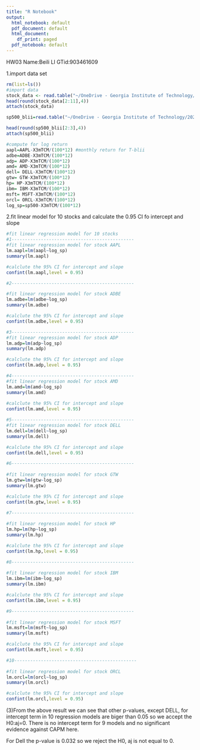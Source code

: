 ```yaml
---
title: "R Notebook"
output:
  html_notebook: default
  pdf_document: default
  html_document:
    df_print: paged
  pdf_notebook: default
---
```


HW03 
Name:Beili LI
GTid:903461609

1.import data set 
```r
rm(list=ls())
#import data 
stock_data <- read.table("~/OneDrive - Georgia Institute of Technology/2020spring/ISYE6783-financial data analysis/Homework/HW3/m_logret_10stocks.txt",header=T)
head(round(stock_data[2:11],4))
attach(stock_data)
```
```r

sp500_blii=read.table("~/OneDrive - Georgia Institute of Technology/2020spring/ISYE6783-financial data analysis/Homework/HW3/m_sp500ret_3mtcm.txt",sep="",skip = 1,header = T)

head(round(sp500_blii[2:3],4))
attach(sp500_blii)
```
```r
#compute for log return 
aapl=AAPL-X3mTCM/(100*12) #monthly return for T-blii
adbe=ADBE-X3mTCM/(100*12)
adp= ADP-X3mTCM/(100*12)
amd= AMD-X3mTCM/(100*12)
dell= DELL-X3mTCM/(100*12)
gtw= GTW-X3mTCM/(100*12)
hp= HP-X3mTCM/(100*12)
ibm= IBM-X3mTCM/(100*12)
msft= MSFT-X3mTCM/(100*12)
orcl= ORCL-X3mTCM/(100*12)
log_sp=sp500-X3mTCM/(100*12)

```
2.fit linear model for 10 stocks and calculate the 0.95 CI fo intercept and slope
```r
#fit linear regression model for 10 stocks
#1----------------------------------------------
#fit linear regression model for stock AAPL
lm.aapl=lm(aapl~log_sp)
summary(lm.aapl)

#calclute the 95% CI for intercept and slope
confint(lm.aapl,level = 0.95)
```

```r
#2----------------------------------------------

#fit linear regression model for stock ADBE
lm.adbe=lm(adbe~log_sp)
summary(lm.adbe)

#calclute the 95% CI for intercept and slope
confint(lm.adbe,level = 0.95)
```

```r
#3----------------------------------------------
#fit linear regression model for stock ADP
lm.adp=lm(adp~log_sp)
summary(lm.adp)

#calclute the 95% CI for intercept and slope
confint(lm.adp,level = 0.95)
```
```r
#4----------------------------------------------
#fit linear regression model for stock AMD
lm.amd=lm(amd~log_sp)
summary(lm.amd)  
  
#calclute the 95% CI for intercept and slope
confint(lm.amd,level = 0.95)
```
```r
#5----------------------------------------------
#fit linear regression model for stock DELL
lm.dell=lm(dell~log_sp)
summary(lm.dell) 

#calclute the 95% CI for intercept and slope
confint(lm.dell,level = 0.95)
```
```r
#6----------------------------------------------
  
#fit linear regression model for stock GTW
lm.gtw=lm(gtw~log_sp)
summary(lm.gtw) 

#calclute the 95% CI for intercept and slope
confint(lm.gtw,level = 0.95)
```
```r
#7----------------------------------------------
  
#fit linear regression model for stock HP
lm.hp=lm(hp~log_sp)
summary(lm.hp) 

#calclute the 95% CI for intercept and slope
confint(lm.hp,level = 0.95)
```
```r
#8----------------------------------------------
  
#fit linear regression model for stock IBM
lm.ibm=lm(ibm~log_sp)
summary(lm.ibm) 

#calclute the 95% CI for intercept and slope
confint(lm.ibm,level = 0.95)
```
```r
#9----------------------------------------------
  
#fit linear regression model for stock MSFT
lm.msft=lm(msft~log_sp)
summary(lm.msft) 

#calclute the 95% CI for intercept and slope
confint(lm.msft,level = 0.95)
```
```r
#10----------------------------------------------
  
#fit linear regression model for stock ORCL
lm.orcl=lm(orcl~log_sp)
summary(lm.orcl) 

#calclute the 95% CI for intercept and slope
confint(lm.orcl,level = 0.95)


```
(3)From the above result we can see that other p-values, except DELL, for intercept term in 10 regression models are biger than 0.05 so we accept the H0:aj=0. There is no intercept term for 9 models and no significant evidence against CAPM here. 

For Dell the p-value is 0.032 so we reject the H0,  aj is not equal to 0. 


